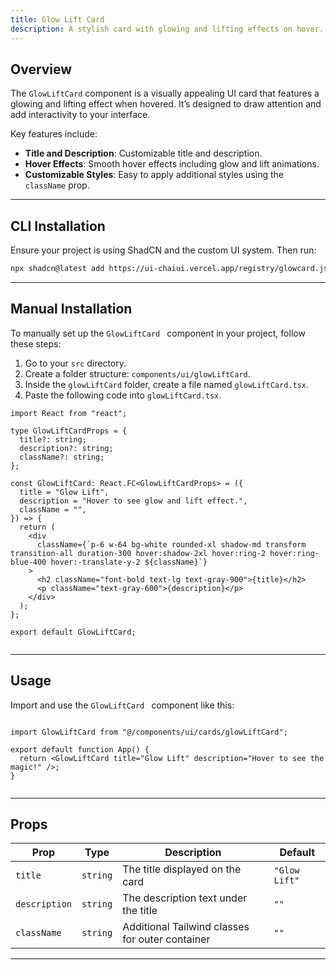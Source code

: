 ```yaml
---
title: Glow Lift Card  
description: A stylish card with glowing and lifting effects on hover.
---
```



## Overview

The `GlowLiftCard` component is a visually appealing UI card that features a glowing and lifting effect when hovered. It’s designed to draw attention and add interactivity to your interface.

Key features include:

- **Title and Description**: Customizable title and description.
- **Hover Effects**: Smooth hover effects including glow and lift animations.
- **Customizable Styles**: Easy to apply additional styles using the `className` prop.

<ComponentPreview code={glowLiftCardCode}>
  <GlowLiftCard />
</ComponentPreview>

---

## CLI Installation

Ensure your project is using ShadCN and the custom UI system. Then run:

```bash
npx shadcn@latest add https://ui-chaiui.vercel.app/registry/glowcard.json
```
---

## Manual Installation

To manually set up the `GlowLiftCard ` component in your project, follow these steps:

1. Go to your `src` directory.
2. Create a folder structure: `components/ui/glowLiftCard`.
3. Inside the `glowLiftCard` folder, create a file named `glowLiftCard.tsx`.
4. Paste the following code into `glowLiftCard.tsx`.

```tsx
import React from "react";

type GlowLiftCardProps = {
  title?: string;
  description?: string;
  className?: string;
};

const GlowLiftCard: React.FC<GlowLiftCardProps> = ({
  title = "Glow Lift",
  description = "Hover to see glow and lift effect.",
  className = "", 
}) => {
  return (
    <div
      className={`p-6 w-64 bg-white rounded-xl shadow-md transform transition-all duration-300 hover:shadow-2xl hover:ring-2 hover:ring-blue-400 hover:-translate-y-2 ${className}`}
    >
      <h2 className="font-bold text-lg text-gray-900">{title}</h2>
      <p className="text-gray-600">{description}</p>
    </div>
  );
};

export default GlowLiftCard;


```
---

## Usage
Import and use the `GlowLiftCard ` component like this:
```tsx

import GlowLiftCard from "@/components/ui/cards/glowLiftCard";

export default function App() {
  return <GlowLiftCard title="Glow Lift" description="Hover to see the magic!" />;
}


```
---

## Props

| **Prop**    | **Type**   | **Description**                                  | **Default**                  |
|-------------|------------|--------------------------------------------------|------------------------------|
| `title`     | `string`   | The title displayed on the card                  | `"Glow Lift"`                |
| `description` | `string`   | 	The description text under the title          | `""`                         |
| `className` | `string`   | 	Additional Tailwind classes for outer container        | `""`                         |
---